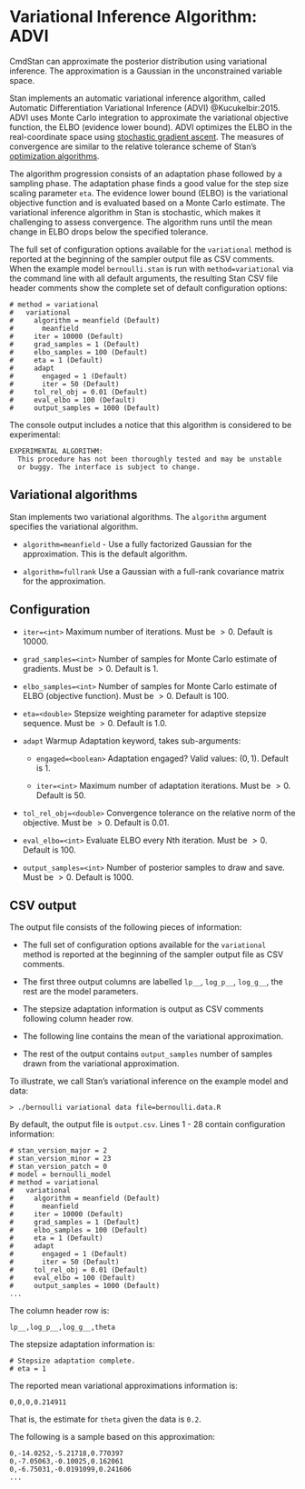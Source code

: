 # Variational Inference Algorithm: ADVI

CmdStan can approximate the posterior distribution using variational inference.
The approximation is a Gaussian in the unconstrained variable space.

Stan implements an automatic variational inference algorithm, called
Automatic Differentiation Variational Inference (ADVI) @Kucukelbir:2015.
ADVI uses Monte Carlo integration to approximate the variational
objective function, the ELBO (evidence lower bound).
ADVI optimizes the ELBO in the real-coordinate space using
[stochastic gradient ascent](https://mc-stan.org/docs/reference-manual/stochastic-gradient-ascent.html).
The measures of convergence are similar to the
relative tolerance scheme of Stan's
[optimization algorithms](https://mc-stan.org/docs/reference-manual/optimization.html).

The algorithm progression consists of an adaptation phase followed by a sampling phase.
The adaptation phase finds a good value for the step size scaling parameter `eta`.
The evidence lower bound (ELBO) is the variational objective function and is evaluated based on a Monte Carlo estimate.
The variational inference algorithm in Stan is stochastic,
which makes it challenging to assess convergence.
The algorithm runs until the mean change in ELBO drops below
the specified tolerance.

The full set of configuration options available for the `variational` method is
reported at the beginning of the sampler output file as CSV comments.
When the example model `bernoulli.stan` is run with `method=variational`
via the command line with all default arguments,
the resulting Stan CSV file header comments show the complete set
of default configuration options:
```
# method = variational
#   variational
#     algorithm = meanfield (Default)
#       meanfield
#     iter = 10000 (Default)
#     grad_samples = 1 (Default)
#     elbo_samples = 100 (Default)
#     eta = 1 (Default)
#     adapt
#       engaged = 1 (Default)
#       iter = 50 (Default)
#     tol_rel_obj = 0.01 (Default)
#     eval_elbo = 100 (Default)
#     output_samples = 1000 (Default)
```

The console output includes a notice that this algorithm is considered to be experimental:
```
EXPERIMENTAL ALGORITHM:
  This procedure has not been thoroughly tested and may be unstable
  or buggy. The interface is subject to change.
```

## Variational algorithms

Stan implements two variational algorithms.
The `algorithm` argument specifies the variational algorithm.

- `algorithm=meanfield` - Use a fully factorized Gaussian for the approximation.
This is the default algorithm.

- `algorithm=fullrank` Use a Gaussian with a full-rank covariance matrix
for the approximation.


## Configuration

- `iter=<int>` Maximum number of iterations. Must be $> 0$. Default is $10000$.

- `grad_samples=<int>` Number of samples for Monte Carlo estimate of gradients. Must be $> 0$. Default is $1$.


- `elbo_samples=<int>` Number of samples for Monte Carlo estimate of ELBO (objective function). Must be $> 0$. Default is $100$.

- `eta=<double>` Stepsize weighting parameter for adaptive stepsize sequence. Must be $> 0$. Default is $1.0$.

- `adapt` Warmup Adaptation keyword, takes sub-arguments:

    + `engaged=<boolean>` Adaptation engaged? Valid values: $(0, 1)$. Default is $1$.

    + `iter=<int>` Maximum number of adaptation iterations. Must be $> 0$. Default is $50$.

- `tol_rel_obj=<double>` Convergence tolerance on the relative norm of the objective.  Must be $> 0$. Default is $0.01$.

- `eval_elbo=<int>` Evaluate ELBO every Nth iteration. Must be $> 0$. Default is 100.

- `output_samples=<int>` Number of posterior samples to draw and save. Must be $> 0$. Default is 1000.

## CSV output

The output file consists of the following pieces of information:

- The full set of configuration options available for the `variational` method is
reported at the beginning of the sampler output file as CSV comments.

- The first three output columns are labelled `lp__`, `log_p__`, `log_g__`, the rest are the model parameters.

- The stepsize adaptation information is output as CSV comments following column header row.

- The following line contains the mean of the variational approximation.

- The rest of the output contains `output_samples` number of samples drawn from the variational approximation.

To illustrate, we call Stan's variational inference on the example model and data:
```
> ./bernoulli variational data file=bernoulli.data.R
```

By default, the output file is `output.csv`.
Lines 1 - 28 contain configuration information:
```
# stan_version_major = 2
# stan_version_minor = 23
# stan_version_patch = 0
# model = bernoulli_model
# method = variational
#   variational
#     algorithm = meanfield (Default)
#       meanfield
#     iter = 10000 (Default)
#     grad_samples = 1 (Default)
#     elbo_samples = 100 (Default)
#     eta = 1 (Default)
#     adapt
#       engaged = 1 (Default)
#       iter = 50 (Default)
#     tol_rel_obj = 0.01 (Default)
#     eval_elbo = 100 (Default)
#     output_samples = 1000 (Default)
...
```
The column header row is:
```
lp__,log_p__,log_g__,theta
```
The stepsize adaptation information is:
```
# Stepsize adaptation complete.
# eta = 1
```
The reported mean variational approximations information is:
```
0,0,0,0.214911
```
That is, the estimate for `theta` given the data is `0.2`.

The following is a sample based on this approximation:
```
0,-14.0252,-5.21718,0.770397
0,-7.05063,-0.10025,0.162061
0,-6.75031,-0.0191099,0.241606
...
```
